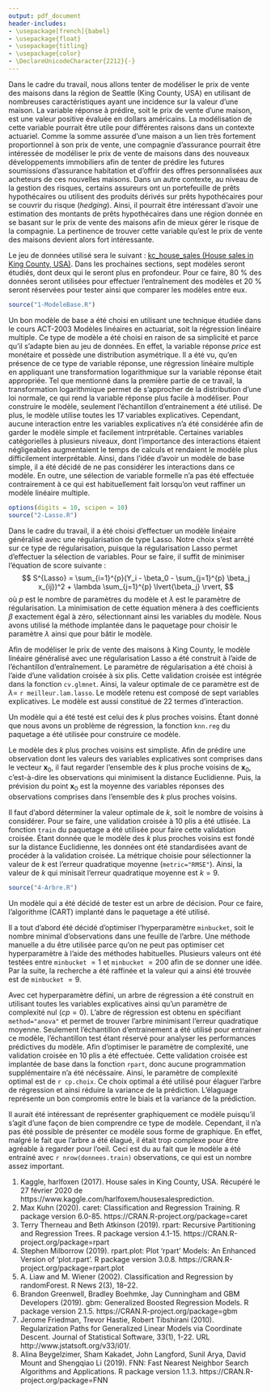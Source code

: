 ```yaml
---
output: pdf_document
header-includes:
- \usepackage[french]{babel}
- \usepackage{float}
- \usepackage{titling}
- \usepackage{color}
- \DeclareUnicodeCharacter{2212}{-}
---
```

\begin{titlingpage}
  \rightline{Équipe 2}
  \centering
  \Large
  Travail fait par \\
  \vspace{1cm}
  \text{Matis Brassard-Verrier (111 182 740) }\\
  \text{Alyson Marquis (111 183 605)}\\
  \text{Alexis Picard (111 182 200)}\\
  \text{Samuel Provencher (111 181 794)}\\
  \vfill
  \Large
  Apprentissage statistique en actuariat \\
  \vspace{0.5cm}
  \text{ACT-3114}
  \vfill
  \Large
  Rapport 2\\
  \vfill
  \Large
  Présenté à\\
  \vspace{0.5cm}
  \text{Marie-Pier Côté}
  \vfill
  \Large
  École d'actuariat\\
  \text{Université Laval}\\
  \text{22 avril 2020}
\end{titlingpage}

\pagenumbering{gobble}

\tableofcontents

\newpage
\pagenumbering{arabic}




\section{Introduction}

Dans le cadre du travail, nous allons tenter de modéliser le prix de vente des maisons dans la région de Seattle (King County, USA) en utilisant de nombreuses caractéristiques ayant une incidence sur la valeur d'une maison. La variable réponse à prédire, soit le prix de vente d'une maison, est une valeur positive évaluée en dollars américains. La modélisation de cette variable pourrait être utile pour différentes raisons dans un contexte actuariel. Comme la somme assurée d'une maison a un lien très fortement proportionnel à son prix de vente, une compagnie d'assurance pourrait être intéressée de modéliser le prix de vente de maisons dans des nouveaux développements immobiliers afin de tenter de prédire les futures soumissions d'assurance habitation et d'offrir des offres personnalisées aux acheteurs de ces nouvelles maisons. Dans un autre contexte, au niveau de la gestion des risques, certains assureurs ont un portefeuille de prêts hypothécaires ou utilisent des produits dérivés sur prêts hypothécaires pour se couvrir du risque (*hedging*). Ainsi, il pourrait être intéressant d'avoir une estimation des montants de prêts hypothécaires dans une région donnée en se basant sur le prix de vente des maisons afin de mieux gérer le risque de la compagnie. La pertinence de trouver cette variable qu'est le prix de vente des maisons devient alors fort intéressante. 

Le jeu de données utilisé sera le suivant : [kc_house_sales (House sales in King County, USA)](https://www.kaggle.com/harlfoxem/housesalesprediction). Dans les prochaines sections, sept modèles seront étudiés, dont deux qui le seront plus en profondeur. Pour ce faire, 80 % des données seront utilisées pour effectuer l'entraînement des modèles et 20 % seront réservées pour tester ainsi que comparer les modèles entre eux.



\section{Modèle de base}

```r

source("1-ModeleBase.R")

```

Un bon modèle de base a été choisi en utilisant une technique étudiée dans le cours ACT-2003 Modèles linéaires en actuariat, soit la régression linéaire multiple. Ce type de modèle a été choisi en raison de sa simplicité et parce qu'il s'adapte bien au jeu de données. En effet, la variable réponse *price* est monétaire et possède une distribution asymétrique. Il a été vu, qu'en présence de ce type de variable réponse, une régression linéaire multiple en appliquant une transformation logarithmique sur la variable réponse était appropriée. Tel que mentionné dans la première partie de ce travail, la transformation logarithmique permet de s'approcher de la distribution d'une loi normale, ce qui rend la variable réponse plus facile à modéliser. Pour construire le modèle, seulement l'échantillon d'entrainement a été utilisé. De plus, le modèle utilise toutes les $17$ variables explicatives. Cependant, aucune interaction entre les variables explicatives n'a été considérée afin de garder le modèle simple et facilement intrprétable. Certaines variables catégorielles à plusieurs niveaux, dont l'importance des interactions étaient négligeables augmentaient le temps de calculs et rendaient le modèle plus difficilement interprétable. Ainsi, dans l'idée d'avoir un modèle de base simple, il a été décidé de ne pas considérer les interactions dans ce modèle. En outre, une sélection de variable formelle n'a pas été effectuée contrairement à ce qui est habituellement fait lorsqu'on veut raffiner un modèle linéaire multiple.

\newpage
\section{Ajustement des modèles}



\subsection{Modèle linéaire généralisé avec une régularisation Lasso}
```r
options(digits = 10, scipen = 10)
source("2-Lasso.R")
```
Dans le cadre du travail, il a été choisi d'effectuer un modèle linéaire généralisé avec une régularisation de type Lasso. Notre choix s'est arrêté sur ce type de régularisation, puisque la régularisation Lasso permet d'effectuer la sélection de variables. Pour se faire, il suffit de minimiser l'équation de score suivante :
$$
S^{Lasso} = \sum_{i=1}^{p}(Y_i - \beta_0 - \sum_{j=1}^{p} \beta_j x_{ij})^2 + \lambda \sum_{j=1}^{p} \lvert{\beta_j} \rvert,
$$
où $p$ est le nombre de paramètres du modèle et $\lambda$ est le paramètre de régularisation. La minimisation de cette équation mènera à des coefficients $\beta$ exactement égal à zéro, sélectionnant ainsi les variables du modèle. Nous avons utilisé la méthode implantée dans le paquetage \hyperlink{target1}{{\color{blue}\textbf{glmnet}}} pour choisir le paramètre $\lambda$ ainsi que pour bâtir le modèle.

Afin de modéliser le prix de vente des maisons à King County, le modèle linéaire généralisé avec une régularisation Lasso  a été construit à l'aide de l'échantillon d'entraînement. Le paramètre de régularisation a été choisi à l'aide d'une validation croisée à six plis. Cette validation croisée est intégrée dans la fonction `cv.glmnet`. Ainsi, la valeur optimale de ce paramètre est de $\lambda=$ `r meilleur.lam.lasso`. Le modèle retenu est composé de sept variables explicatives. Le modèle est aussi constitué de 22 termes d'interaction.  

\subsection{Modèle des \textit{k} plus proches voisins}
Un modèle qui a été testé est celui des *k* plus proches voisins. Étant donné que nous avons un problème de régression, la fonction `knn.reg` du paquetage \hyperlink{target1}{{\color{blue}\textbf{FNN}}} a été utilisée pour construire ce modèle. 

Le modèle des *k* plus proches voisins est simpliste. Afin de prédire une observation dont les valeurs des variables explicatives sont comprises dans le vecteur $\textbf{x}_0$, il faut regarder l'ensemble des *k* plus proche voisins de $\textbf{x}_0$, c'est-à-dire les observations qui minimisent la distance Euclidienne. Puis, la prévision du point $\textbf{x}_0$ est la moyenne des variables réponses des observations comprises dans l'ensemble des *k* plus proches voisins.

Il faut d'abord déterminer la valeur optimale de *k*, soit le nombre de voisins à considérer. Pour se faire, une validation croisée à 10 plis a été utlisée. La fonction `train` du paquetage \hyperlink{target1}{{\color{blue}\textbf{{caret}}}} a été utilisée pour faire cette validation croisée. Étant donnée que le modèle des *k* plus proches voisins est fondé sur la distance Euclidienne, les données ont été standardisées avant de procéder à la validation croisée. La métrique choisie pour sélectionner la valeur de *k* est l'erreur quadratique moyenne (`metric="RMSE"`). Ainsi, la valeur de *k* qui minisait l'erreur quadratique moyenne est $k=9$. 


\subsection{Arbre de décision}
```r
source("4-Arbre.R")
```
Un modèle qui a été décidé de tester est un arbre de décision. Pour ce faire, l'algorithme \textit{classification and regression tree} (CART) implanté dans le paquetage \hyperlink{target1}{{\color{blue}\textbf{{rpart}}}} a été utilisé. 

Il a tout d'abord été décidé d'optimiser l'hyperparamètre `minbucket`, soit le nombre minimal d'observations dans une feuille de l'arbre. Une méthode manuelle a du être utilisée parce qu'on ne peut pas optimiser cet hyperparamètre à l'aide des méthodes habituelles. Plusieurs valeurs ont été testées entre `minbucket` $=1$ et `minbucket` $=200$ afin de se donner une idée. Par la suite, la recherche a été raffinée et la valeur qui a ainsi été trouvée est de `minbucket` $=9$.

Avec cet hyperparamètre défini, un arbre de régression a été construit en utilisant toutes les variables explicatives ainsi qu'un paramètre de complexité nul ($cp=0$). L'abre de régression est obtenu en spécifiant `method="anova"` et permet de trouver l'arbre minimisant l'erreur quadratique moyenne. Seulement l'échantillon d'entrainement a été utilisé pour entrainer ce modèle, l'échantillon test étant réservé pour analyser les performances prédictives du modèle. Afin d'optimiser le paramètre de complexité, une validation croisée en 10 plis a été effectuée. Cette validation croisée est implantée de base dans la fonction `rpart`, donc aucune programmation supplémentaire n'a été nécéssaire. Ainsi, le paramètre de complexité optimal est de `r cp.choix`. Ce choix optimal a été utilisé pour élaguer l'arbre de régression et ainsi réduire la variance de la prédiction. L'élaguage représente un bon compromis entre le biais et la variance de la prédiction.

Il aurait été intéressant de représenter graphiquement ce modèle puisqu'il s'agit d'une façon de bien comprendre ce type de modèle. Cependant, il n'a pas été possible de présenter ce modèle sous forme de graphique. En effet, malgré le fait que l'arbre a été élagué, il était trop complexe pour être agréable à regarder pour l'oeil. Ceci est du au fait que le modèle a été entrainé avec `r nrow(donnees.train)` observations, ce qui est un nombre assez important.



\subsection{Ensemble d'arbres de décisions aggrégées par \textit{bagging}}

\subsection{Forêt aléatoire}


\subsection{Modèle de \textit{gradient boosting}}


\newpage
\section{Comparaison des modèles}

\newpage
\section{Interprétation des meilleurs modèles}

\newpage
\section{Conclusion}

\newpage
\hypertarget{target1}{\section{Bibliographie}}

1. Kaggle, harlfoxen (2017). House sales in King County, USA. Récupéré le 27 février 2020 de https://www.kaggle.com/harlfoxem/housesalesprediction.
\newline
2. Max Kuhn (2020). caret: Classification and Regression Training. R package version 6.0-85. https://CRAN.R-project.org/package=caret
\newline
3. Terry Therneau and Beth Atkinson (2019). rpart: Recursive Partitioning and Regression Trees. R package version 4.1-15. https://CRAN.R-project.org/package=rpart
\newline
4. Stephen Milborrow (2019). rpart.plot: Plot 'rpart' Models: An Enhanced Version of 'plot.rpart'. R package version 3.0.8. https://CRAN.R-project.org/package=rpart.plot
\newline
5. A. Liaw and M. Wiener (2002). Classification and Regression by randomForest. R News 2(3), 18--22.
\newline
6. Brandon Greenwell, Bradley Boehmke, Jay Cunningham and GBM Developers (2019). gbm: Generalized Boosted Regression Models. R package version 2.1.5. https://CRAN.R-project.org/package=gbm
\newline
7. Jerome Friedman, Trevor Hastie, Robert Tibshirani (2010). Regularization Paths for Generalized Linear Models via Coordinate Descent. Journal of Statistical Software, 33(1), 1-22. URL http://www.jstatsoft.org/v33/i01/.
\newline
8. Alina Beygelzimer, Sham Kakadet, John Langford, Sunil Arya, David Mount and Shengqiao Li (2019). FNN: Fast Nearest Neighbor Search Algorithms and Applications. R package
version 1.1.3.  https://CRAN.R-project.org/package=FNN
  
  
  
  
  


